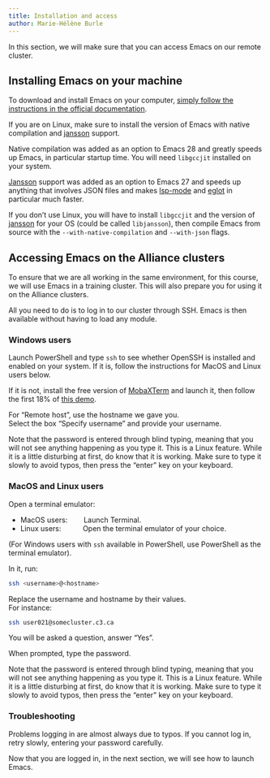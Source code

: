 ```yaml
---
title: Installation and access
author: Marie-Hélène Burle
---
```


:::{.def}

In this section, we will make sure that you can access Emacs on our remote cluster.

:::

## Installing Emacs on your machine

To download and install Emacs on your computer, [simply follow the instructions in the official documentation](https://www.gnu.org/software/emacs/download.html).

:::{.info}

If you are on Linux, make sure to install the version of Emacs with native compilation and [jansson](https://github.com/akheron/jansson) support.

Native compilation was added as an option to Emacs 28 and greatly speeds up Emacs, in particular startup time. You will need `libgccjit` installed on your system.

[Jansson](https://github.com/akheron/jansson) support was added as an option to Emacs 27 and speeds up anything that involves JSON files and makes [lsp-mode](https://github.com/emacs-lsp/lsp-mode) and [eglot](https://github.com/joaotavora/eglot) in particular much faster.

If you don't use Linux, you will have to install `libgccjit` and the version of [jansson](https://github.com/akheron/jansson) for your OS (could be called `libjansson`), then compile Emacs from source with the `--with-native-compilation` and `--with-json` flags.

:::

## Accessing Emacs on the Alliance clusters

To ensure that we are all working in the same environment, for this course, we will use Emacs in a training cluster. This will also prepare you for using it on the Alliance clusters.

All you need to do is to log in to our cluster through SSH. Emacs is then available without having to load any module.

### Windows users

Launch PowerShell and type `ssh` to see whether OpenSSH is installed and enabled on your system. If it is, follow the instructions for MacOS and Linux users below.

If it is not, install the free version of [MobaXTerm](https://mobaxterm.mobatek.net/download.html) and launch it, then follow the first 18% of [this demo](https://mobaxterm.mobatek.net/demo.html).

For "Remote host", use the hostname we gave you. \
Select the box "Specify username" and provide your username.

:::{.note}

Note that the password is entered through blind typing, meaning that you will not see anything happening as you type it. This is a Linux feature. While it is a little disturbing at first, do know that it is working. Make sure to type it slowly to avoid typos, then press the "enter" key on your keyboard.

:::

### MacOS and Linux users

Open a terminal emulator:

- MacOS users: &emsp;&emsp;Launch Terminal.
- Linux users: &emsp;&emsp;&ensp;&nbsp;Open the terminal emulator of your choice.

(For Windows users with `ssh` available in PowerShell, use PowerShell as the terminal emulator).

In it, run:

```.bash
ssh <username>@<hostname>
```

:::{.note}

Replace the username and hostname by their values.<br>
For instance:

```.bash
ssh user021@somecluster.c3.ca
```

:::

You will be asked a question, answer "Yes".

When prompted, type the password.

:::{.note}

Note that the password is entered through blind typing, meaning that you will not see anything happening as you type it. This is a Linux feature. While it is a little disturbing at first, do know that it is working. Make sure to type it slowly to avoid typos, then press the "enter" key on your keyboard.

:::

### Troubleshooting

Problems logging in are almost always due to typos. If you cannot log in, retry slowly, entering your password carefully.

Now that you are logged in, in the next section, we will see how to launch Emacs.
